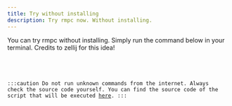 ```yaml
---
title: Try without installing
description: Try rmpc now. Without installing.
---
```




You can try rmpc without installing. Simply run the command below in your terminal.
Credits to zellij for this idea!

<div style={{}}>
    <Code code={cmd} lang="bash" frame="none" showLineNumbers={false} />
</div>

:::caution
Do not run unknown commands from the internet. Always check the source code yourself.
You can find the source code of the script that will be executed <a href={url}>here</a>.
:::
